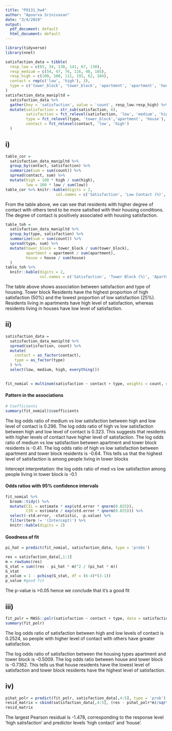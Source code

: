 ```yaml
---
title: "P8131_hw4"
author: "Apoorva Srinivasan"
date: "3/4/2019"
output:
  pdf_document: default
  html_document: default
---
```


```r
library(tidyverse)
library(nnet)
```



```r
satisfaction_data = tibble(
  resp_low = c(65, 34, 130, 141, 67, 130),
  resp_medium = c(54, 47, 76, 116, 48, 105),
  resp_high = c(100, 100, 111, 191, 62, 104),
  contact = rep(c('low', 'high'), 3),
  type = c('tower_block', 'tower_block', 'apartment', 'apartment', 'house', 'house')
)
satisfaction_data_manipltd = 
  satisfaction_data %>% 
  gather(key = 'satisfaction', value = 'count', resp_low:resp_high) %>% 
  mutate(satisfaction = str_sub(satisfaction, 6),
         satisfaction = fct_relevel(satisfaction, 'low', 'medium', 'high'),
         type = fct_relevel(type, 'tower_block','apartment', 'house'),
         contact = fct_relevel(contact, 'low', 'high')
  )

```


## i) 

```r
table_cor = 
  satisfaction_data_manipltd %>% 
  group_by(contact, satisfaction) %>% 
  summarize(sum = sum(count)) %>% 
  spread(contact, sum) %>% 
  mutate(high = 100 * high / sum(high),
         low = 100 * low / sum(low)) 
table_cor %>% knitr::kable(digits = 2,
                      col.names = c('Satisfaction', 'Low Contact (%)', 'High Contact (%)'))
```

From the table above, we can see that residents with higher degree of contact with others tend to be more satisfied with their housing conditions. The degree of contact is positively associated with housing satisfaction.

```r
table_toh = 
  satisfaction_data_manipltd %>% 
  group_by(type, satisfaction) %>% 
  summarize(sum = sum(count)) %>% 
  spread(type, sum) %>% 
  mutate(tower_block = tower_block / sum(tower_block),
         apartment = apartment / sum(apartment),
         house = house / sum(house)
  )
table_toh %>% 
  knitr::kable(digits = 2,
               col.names = c('Satisfaction', 'Tower Block (%)', 'Apartment (%)', 'House (%)'))
```

The table above shows association between satisfaction and type of housing. Tower block Residents have the highest proportion of high satisfaction (50%) and the lowest proportion of low satisfaction (25%). Residents living in apartments have high level of satisfaction, whereas residents living in houses have low level of satisfaction.



## ii) 


```r
satisfaction_data =  
  satisfaction_data_manipltd %>% 
  spread(satisfaction, count) %>% 
  mutate(
    contact = as_factor(contact),
    type = as_factor(type)
  ) %>% 
  select(low, medium, high, everything())
  
```


```r
fit_nomial = multinom(satisfaction ~ contact + type, weights = count, data = satisfaction_data_manipltd)
```

#### Pattern in the associations
```r
# Coefficients
summary(fit_nomial)$coefficients
```

The log odds ratio of medium vs low satisfaction between high and low level of contact is 0.296. The log odds ratio of high vs low satisfaction between high and low level of contact is 0.323. This suggests that residents with higher levels of contact have higher level of satisfaction.
The log odds ratio of medium vs low satisfaction between apartment and tower block residents is -0.41. The log odds ratio of high vs low satisfaction between apartment and tower block residents is -0.64. This tells us that the highest level of satisfaction is among people living in tower blocks

Intercept interpretation: the log odds ratio of med vs low satisfaction among people living in tower block is -0.1

#### Odds ratios with 95% confidence intervals
```r
fit_nomial %>% 
  broom::tidy() %>% 
  mutate(CIL = estimate * exp(std.error * qnorm(0.025)),
         CIR = estimate / exp(std.error * qnorm(0.025))) %>% 
  select(-std.error, -statistic, -p.value) %>% 
  filter(term != '(Intercept)') %>% 
  knitr::kable(digits = 2)
```


#### Goodness of fit
```r

pi_hat = predict(fit_nomial, satisfaction_data, type = 'probs')

res = satisfaction_data[,1:3]
m = rowSums(res)
G_stat = sum((res - pi_hat * m)^2 / (pi_hat * m))
G_stat
p_value = 1 - pchisq(G_stat, df = (6-4)*(3-1))
p_value #good fit
```

The p-value is >0.05 hence we conclude that it's a good fit


## iii) 

```r
fit_polr = MASS::polr(satisfaction ~ contact + type, data = satisfaction_data_manipltd, weights = count)
summary(fit_polr)
```

The log odds ratio of satisfaction between high and low levels of contact is 0.2524, so people with higher level of contact with others have greater satisfaction. 

The log odds ratio of satisfaction between the housing types apartment and tower block is -0.5009. The log odds ratio between house and tower block is -0.7362. This tells us that house residents have the lowest level of satisfaction and tower block residents have the highest level of satisfaction.

## iv) 

```r
pihat_polr = predict(fit_polr, satisfaction_data[,4:5], type = 'prob')
resid_matrix = cbind(satisfaction_data[,4:5], (res - pihat_polr*m)/sqrt(pihat_polr*m))
resid_matrix

```

The largest Pearson residual is -1.478, corresponding to the response level 'high satisfaction' and predictor levels 'high contact' and 'house'.